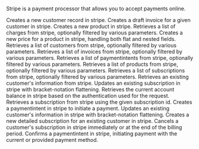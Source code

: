 Stripe is a payment processor that allows you to accept payments online.

<Accordion title="Create Customer">
Creates a new customer record in stripe.
</Accordion>

<Accordion title="Create Invoice">
Creates a draft invoice for a given customer in stripe.
</Accordion>

<Accordion title="Create Product">
Creates a new product in stripe.
</Accordion>

<Accordion title="List Charges">
Retrieves a list of charges from stripe, optionally filtered by various parameters.
</Accordion>

<Accordion title="Create Price">
Creates a new price for a product in stripe, handling both flat and nested fields.
</Accordion>

<Accordion title="List Customers">
Retrieves a list of customers from stripe, optionally filtered by various parameters.
</Accordion>

<Accordion title="List Invoices">
Retrieves a list of invoices from stripe, optionally filtered by various parameters.
</Accordion>

<Accordion title="List PaymentIntents">
Retrieves a list of paymentintents from stripe, optionally filtered by various parameters.
</Accordion>

<Accordion title="List Products">
Retrieves a list of products from stripe, optionally filtered by various parameters.
</Accordion>

<Accordion title="List Subscriptions">
Retrieves a list of subscriptions from stripe, optionally filtered by various parameters.
</Accordion>

<Accordion title="Retrieve Customer">
Retrieves an existing customer's information from stripe.
</Accordion>

<Accordion title="Update Subscription">
Updates an existing subscription in stripe with bracket-notation flattening.
</Accordion>

<Accordion title="Retrieve Balance">
Retrieves the current account balance in stripe based on the authentication used for the request.
</Accordion>

<Accordion title="Retrieve Subscription">
Retrieves a subscription from stripe using the given subscription id.
</Accordion>

<Accordion title="Create Payment Intent">
Creates a paymentintent in stripe to initiate a payment.
</Accordion>

<Accordion title="Update Customer">
Updates an existing customer's information in stripe with bracket-notation flattening.
</Accordion>

<Accordion title="Create Subscription">
Creates a new detailed subscription for an existing customer in stripe.
</Accordion>

<Accordion title="Cancel Subscription">
Cancels a customer's subscription in stripe immediately or at the end of the billing period.
</Accordion>

<Accordion title="Confirm PaymentIntent">
Confirms a paymentintent in stripe, initiating payment with the current or provided payment method.
</Accordion>


